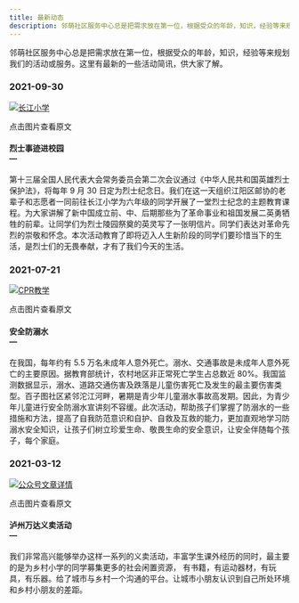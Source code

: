 ```yaml
---
title: 最新动态
description: 邻萌社区服务中心总是把需求放在第一位，根据受众的年龄，知识，经验等来规划我们的活动或服务。这里有最新的一些活动简讯，供大家了解。
---
```



<PageDescription>

邻萌社区服务中心总是把需求放在第一位，根据受众的年龄，知识，经验等来规划我们的活动或服务。这里有最新的一些活动简讯，供大家了解。

</PageDescription>

### 2021-09-30

<Row className={gridImages}>
<Column colLg={8} colMd={6}>

[![长江小学](./images/lieshi.png)](https://kscgc.sctv.com/sctv/h5/shared/v5/proback_shared.html?newsId=80732&newsJson=https://kscgc.sctv.com/sctv/lookback/3/2021/09/30/20210930.json?programmeUrl=https://fscgc.sctv.com/NewsMedia/2021/09/30/jrsd202109300011.mp4&programmeTitle=%E4%BB%8A%E5%A4%A9%E9%B2%9C%E8%8A%B1%E7%8C%AE%E7%BB%99%E8%8B%B1%E7%83%88%E2%80%94%E2%80%94%E5%A4%9A%E5%9C%B0%E4%B8%BE%E8%A1%8C%E7%83%88%E5%A3%AB%E7%BA%AA%E5%BF%B5%E6%97%A5%E5%85%AC%E7%A5%AD%E6%B4%BB%E5%8A%A8&programmeImage=/sctv/1/image/public/202109/20210930182516_6d1axlv3u4.jpg&programmeId=80732)

<Caption>点击图片查看原文</Caption>

</Column>
</Row>

#### 烈士事迹进校园<br/>— <br/>

第十三届全国人民代表大会常务委员会第二次会议通过《中华人民共和国英雄烈士保护法》，将每年 9 月 30 日定为烈士纪念日。我们在这一天组织江阳区邮协的老辈子和志愿者一同前往长江小学为六年级的同学开展了一堂烈士纪念的主题教育课程。为大家讲解了新中国成立前、中、后期那些为了革命事业和祖国发展二英勇牺牲的前辈。让同学们为烈士陵园祭奠的英灵写了一张明信片。同学们表达对革命先烈的崇敬和怀念。本次活动教育了即将迈入人生新阶段的同学们要珍惜当下的生活，是烈士们的无畏奉献，才有了我们今天的生活。

### 2021-07-21

<Row className={gridImages}>
<Column colLg={8} colMd={6}>

[![CPR教学](./images/CPR.png)](https://mp.weixin.qq.com/s/-QLNivm6XxZdEFCAfvj4LA)

<Caption>点击图片查看原文</Caption>

</Column>
</Row>

#### 安全防溺水<br/>— <br/>

在我国，每年约有 5.5 万名未成年人意外死亡。溺水、交通事故是未成年人意外死亡的主要原因。据教育部统计，农村地区非正常死亡学生占总数近 80%。我国监测数据显示，溺水、道路交通伤害及跌落是儿童伤害死亡及发生的最主要伤害类型。百子图社区紧邻沱江河畔，暑期是青少年儿童溺水事故高发期。因此，为青少年儿童进行安全防溺水宣讲刻不容缓。此次活动，帮助孩子们掌握了防溺水的一些措施和方法，提高了自我防范意识和自护、自救及互救的能力，更加直观地学习防溺水安全知识，让孩子们树立珍爱生命、敬畏生命的安全意识，让安全伴随每个孩子，每个家庭。

### 2021-03-12

<Row className={gridImages}>
<Column colMd={6} colLg={8}>

[![公众号文章详情](./images/wandayimai.png)](https://mp.weixin.qq.com/s/HV29MVJD9Uo-nd066DMuXg)

<Caption>点击图片查看原文</Caption>

</Column>
</Row>

#### 泸州万达义卖活动<br/>— <br/>

我们非常高兴能够举办这样一系列的义卖活动，丰富学生课外经历的同时，最主要的是为乡村小学的同学募集更多的社会闲置资源，
有书籍，有运动器材，有玩具，有乐器。给了城市与乡村一个沟通的平台。让城市小朋友认识到自己所处环境和乡村小朋友的差距。

<!-- ## 安全防溺水主题活动

<Row>
<Column colLg={8} colMd={6}>

<GifPlayer className="video-player" color="white">

<Video autoPlay playsInline loop="on" muted src="./videos/ibm-red-hat.mp4" />

![IBM and Red Hat Experience Guide](./images/ibm-red-hat.jpg)

</GifPlayer>

</Column>
</Row>

在我国，每年约有 5.5 万名未成年人意外死亡。溺水、交通事故是未成年人意外死亡的主要原因。据教育部统计，农村地区非正常死亡学生占总数近 80%。我国监测数据显示，溺水、道路交通伤害及跌落是儿童伤害死亡及发生的最主要伤害类型。百子图社区紧邻沱江河畔，暑期是青少年儿童溺水事故高发期。因此，为青少年儿童进行安全防溺水宣讲刻不容缓。

此次活动，帮助孩子们掌握了防溺水的一些措施和方法，提高了自我防范意识和自护、自救及互救的能力，更加直观地学习防溺水安全知识，让孩子们树立珍爱生命、敬畏生命的安全意识，让安全伴随每个孩子，每个家庭。<br/>— <br/>2021 年 7 月 21 日

## Expressive pictograms

<Row className={gridImages}>
<Column colLg={8} colMd={6}>

[![link to Expressive pictograms](./images/ex-pictograms.svg "link to Expressive pictograms")](/iconography/pictograms/design/#pictogram-types)

</Column>
</Row>

IBM Design Language is a dynamic system that continually builds on the existing elements. Expressive pictograms are a natural evolution in our iconography portfolio. If you are looking for a different way to add bold graphic interest to your work, consider expressive pictograms. Based on our popular pictograms, these graphic elements pop with the considered application of color. Gradients are particularly striking on expressive pictograms as you convey brand-specific color palettes in your work. Learn about the differences between [pictogram types](/iconography/pictograms/design/#pictogram-types), how [pictogram strokes](/iconography/pictograms/design/#expressive-pictogram-strokes) differ, and how to [apply color to expressive pictograms](/iconography/pictograms/design/#expressive-pictogram-color) on the IBM Design Language [Pictograms Design](/iconography/pictograms/design/) page.<br/>— <br/>12 May, 2021 -->

<!-- ## Illustration starter kits

<Row>
<Column colLg={8} colMd={6}>

![Illustration](./images/illustration-kits.png)

</Column>
</Row>

Do you need to create illustrations? We’ve built Adobe Illustrator starter kits to help you accelerate your proficiency in building compelling, on-brand illustrations. In them you’ll find basics like grids, a primer on the underlying anatomy of each style and a foundational set of simple elements you can use alone or recombine to form your own new illustration narratives. Each kit includes an inspiration gallery of examples showing techniques. These examples aren’t a library of ready-made art; they’re solely provided to help inform your explorations. Use them to study and deconstruct the technical aspects of these versatile styles. Find the kits for [line](https://www.ibm.com/design/language/illustration/line-style/design#resources), [flat](https://www.ibm.com/design/language/illustration/flat-style/design#resources) or [isometric](https://www.ibm.com/design/language/illustration/isometric-style/design#resources) style art here, and learn more about [illustration](https://www.ibm.com/design/language/illustration/overview/) at IBM.<br/>— <br/>09 February, 2021

## Iconography contributions

<Row>
<Column colLg={8} colMd={6}>

![Iconography](./images/icons-pictograms.png)

</Column>
</Row>

The IBM Design Language now has over 500 [pictograms](https://www.ibm.com/design/language/iconography/pictograms/library) and 1,000 [UI icons](https://www.ibm.com/design/language/iconography/ui-icons/library) available for download. Pictograms are used across IBM, from websites and events to merchandise and brochures. Our UI icons are specially sized for user interface applications, purposefully built into IBM products and web pages. Though pictograms and UI icons are small, they play a mighty role in embedding the IBM Design Language deep in our brand. We welcome designers who want to contribute to our libraries. Whether you have just one concept or a whole batch of new ideas, discover how to submit your artwork to our [UI icons](https://www.ibm.com/design/language/iconography/ui-icons/contribute) and [Pictograms](https://www.ibm.com/design/language/iconography/pictograms/contribute) libraries.<br/>— <br/>22 October, 2020

## App icons library

<Row className={gridImages}>
<Column colLg={8} colMd={6}>

[![link to App icons library](./images/app-icons.png)](https://www.ibm.com/design/language/iconography/app-icons/library)

</Column>
</Row>

IBM app icons are expressive and distinct, visually communicating the core idea of a product or service in objective or abstract form. Across web platforms, product marketplaces and in native applications, these icons help users identify apps at a glance. To find out more about these important brand elements, visit our [app icon library](https://www.ibm.com/design/language/iconography/app-icons/library) in the Iconography section of IBM Design Language. From there, you can find an overview of how to [design app icons](https://www.ibm.com/design/language/iconography/app-icons/design), plus guidance for [app icon usage](https://www.ibm.com/design/language/iconography/app-icons/usage) and [production](https://www.ibm.com/design/language/iconography/app-icons/production).<br/>— <br/>06 October, 2020

## Logo requests

<Row className={gridImages}>
<Column colLg={8} colMd={6}>

[![link to Logo requests](./images/logo-request.png)](http://www.ibm.com/brand/ibm-logos/logo-requests/)

</Column>
</Row>

Our corporate identity is the IBM name and the IBM 8-bar logo. The way in which we apply both is a reflection of the IBM business strategy—to be a single, globally integrated enterprise. Wherever it appears, the IBM name and logo should always maintain and build the strength of the IBM brand. The [logo request](http://www.ibm.com/brand/ibm-logos/logo-requests/) page can help you secure the proper approvals and images to protect our valuable logo asset. On it, logo downloads are available for IBMers and approved IBM suppliers who are required to adhere to certain terms and conditions to protect against misuse. An IBMid is required for downloads.<br/>— <br/>25 September, 2020

## Animation guidance

<Row>
<Column colLg={8} colMd={6}>

<Video title="Animation" vimeoId="425895830" />

</Column>
</Row>

At IBM, our forward progress is constant, and every move reflects the need to be
essential. When using animation, every element we set in motion is an extension
of our voice—it must serve a purpose, embody precision and communicate clearly.
We use several animation styles to serve a wide range of needs. Whether using
line, flat or isometric style, effective animation is simple yet concise and
engineered. See examples and guidance on the IBM Design Language
[Animation](https://www.ibm.com/design/language/animation/overview/)
pages.<br/>— <br/>01 September, 2020

## IBM Developer Experience Guide

<Row className={gridImages}>
<Column colMd={6} colLg={8}>

[![link to IBM Developer Experience Guide](./images/IBM_Developer_Experience_Guide.png)](https://www.ibm.com/brand/systems/developer/)

</Column>
</Row>

The IBM Developer Experience Guide details how we work to build deeper
relationships with enterprise developers around the world. Written and designed
to reflect the brand promise statement—Build Smart. Build Secure.—the guide
exemplifies the clean, direct approach developers appreciate. Learn more about
how to express the advantage IBM developers have when building solutions using
our technology and resources. Find the
[IBM Developer Experience Guide](https://www.ibm.com/brand/systems/developer/)
under Brand Systems.<br/>— <br/>30 July, 2020

## IBM Plex® Sans Korean

<Row className={gridImages}>
<Column colMd={6} colLg={8}>

[![download IBM Plex Sans Korean on Github](./images/IBM_Plex_Korean.png)](https://github.com/IBM/plex/releases/latest)

</Column>
</Row>

We are continuously working to extend the IBM Plex® typeface family
internationally. After over a year of development effort, we’re proud to release
IBM Plex Sans KR. This Korean language typeface is the first of our rigorous and
on-going Plex CJK project, which will include Chinese and Japanese, as well. IBM
Plex Sans KR is available in all eight weights and includes hinting for
optimized performance in digital environments. IBM Plex Sans KR is open source
and now available to [download](https://github.com/IBM/plex/releases/latest) on
GitHub. To see how the typeface looks, play with it or any of the Plex scripts
using our Typetester tool on the
[Typeface](https://www.ibm.com/design/language/typography/typeface#type-tester)
page.<br/>— <br/>10 June, 2020

## Illustration guidance

<Row className={gridImages}>
<Column colMd={6} colLg={8}>

[![link to illustration overview](./images/IBM_illustration.png)](https://www.ibm.com/design/language/illustration/overview)

</Column>
</Row>

IBM builds systems and services to help our clients reduce and solve problems
every day. Our illustrations have a distinct purpose as well—to communicate
difficult concepts at a glance, in diverse and delightful ways. Nimble
illustrations help users understand complex ideas. They uphold the engineered
nature of the IBM brand through precise adherence to the grid, along with
consistent use of a system of angles, shapes and radii. Learn more about how we
use line, flat and isometric style to craft visual elements that extend our rich
visual history in
[Illustration](https://www.ibm.com/design/language/illustration/overview).<br/>—

<br />
23 March, 2020

## Data visualization guidance

<Row className={gridImages}>
<Column colMd={6} colLg={8}>

[![link to data visualization overview](./images/IBM_data_vis.png)](https://www.ibm.com/design/language/data-visualization/overview)

</Column>
</Row>

Usable data is a central value IBM provides to our customers. Accurate,
understandable data visualization relies on clarity delivered through typography
using visual models that employ structure, contrast and rhythm. Consistency in
style and scale provides user confidence in the integrity of data. Context
maximizes the environmental constraints to enhance audience comprehension of the
data. Now the IBM Design Language provides a distinctive rationale for visual
representation of the IBM brand. Use this new guidance to create on-brand
[data visualization](https://www.ibm.com/design/language/data-visualization/overview)
with impact.<br/>— <br/>23 March, 2020

## Stationery system

<Row className={gridImages}>
<Column colMd={6} colLg={8}>

[![internal link to brand stationary system](./images/IBM_stationary.png)](https://www.ibm.com/brand/stationery/)

</Column>
</Row>

The [IBM stationery](https://www.ibm.com/brand/stationery/) (IBMid Required)
system has been redesigned to be a modern statement of our brand expression. The
new business card is one universal size on your choice of blue or white card
stock and provides the flexibility to use multiple languages or social media
handles. The letterhead, envelopes and mailing labels are available in US and
ISO sizes with shipping envelopes. A phased rollout to markets worldwide begins
Q1 2020 and into 2021. Learn more and check the schedule for availability and
adhere to purchasing policies for your business unit and market.<br/>— <br/>13
February, 2020

## Pictogram library

<Row className={gridImages}>
<Column colMd={6} colLg={8}>

[![link to pictogram library](./images/pictos.svg)](https://www.ibm.com/design/language/iconography/pictograms/library/)

</Column>
</Row>

We have a new library with over 400 pictograms available to use and even more to
come in the next release. Along with the library comes an
[.ai master file](https://github.com/carbon-design-system/carbon/raw/master/packages/pictograms/master/pictogram-master.ai)
with all the pictograms organized by category. This library and master file will
serve as the single source of truth representing the latest and approved
pictograms. If you need pictograms or want to contribute, please follow the
guidance outlines
[here](https://www.ibm.com/design/language/iconography/pictograms/contribute/)
and check out the
[library](https://www.ibm.com/design/language/iconography/pictograms/library/).<br/>—

<br />9 October, 2019

## Search and filtering

<Row className={gridImages}>
<Column colMd={6} colLg={8}>

[![link to UI icon library](./images/updates_search_filter.png)](https://www.ibm.com/design/language/iconography/ui-icons/library)

</Column>
</Row>

This cycle, we released a major enhancement to our
[UI Icon](https://www.ibm.com/design/language/iconography/ui-icons/library) and
[Pictogram](https://www.ibm.com/design/language/iconography/ui-icons/library)
libraries by adding search and category filtering, making it much easier to find
what you’re looking for!<br/> — <br/>9 October, 2019 -->

